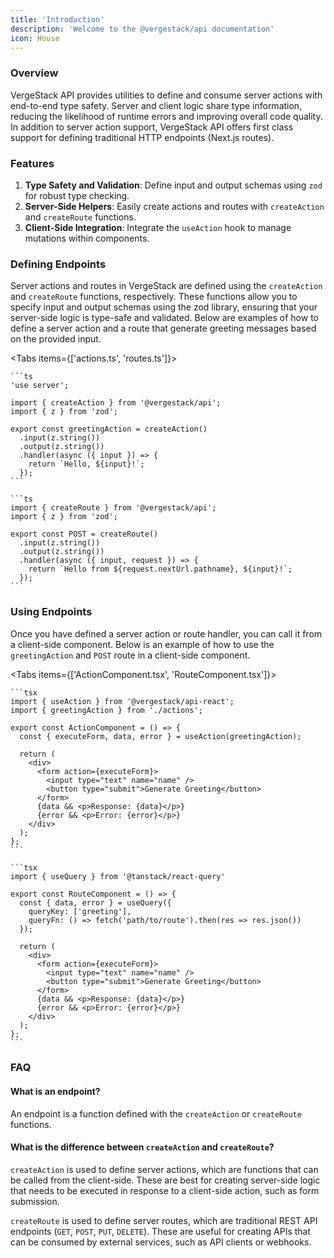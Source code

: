 ```yaml
---
title: 'Introduction'
description: 'Welcome to the @vergestack/api documentation'
icon: House
---
```


### Overview

VergeStack API provides utilities to define and consume server actions with end-to-end type safety. Server and client logic share type information, reducing the likelihood of runtime errors and improving overall code quality. In addition to server action support, VergeStack API offers first class support for defining traditional HTTP endpoints (Next.js routes).

### Features

1. **Type Safety and Validation**: Define input and output schemas using `zod` for robust type checking.
2. **Server-Side Helpers**: Easily create actions and routes with `createAction` and `createRoute` functions.
3. **Client-Side Integration**: Integrate the `useAction` hook to manage mutations within components.

### Defining Endpoints

Server actions and routes in VergeStack are defined using the `createAction` and `createRoute` functions, respectively. These functions allow you to specify input and output schemas using the zod library, ensuring that your server-side logic is type-safe and validated. Below are examples of how to define a server action and a route that generate greeting messages based on the provided input.

<Tabs items={['actions.ts', 'routes.ts']}>
  <Tab value="actions.ts" label="actions.ts">

    ```ts
    'use server';

    import { createAction } from '@vergestack/api';
    import { z } from 'zod';

    export const greetingAction = createAction()
      .input(z.string())
      .output(z.string())
      .handler(async ({ input }) => {
        return `Hello, ${input}!`;
      });
    ```

  </Tab>
  <Tab value="routes.ts" label="routes.ts">

    ```ts
    import { createRoute } from '@vergestack/api';
    import { z } from 'zod';

    export const POST = createRoute()
      .input(z.string())
      .output(z.string())
      .handler(async ({ input, request }) => {
        return `Hello from ${request.nextUrl.pathname}, ${input}!`;
      });
    ```

  </Tab>
</Tabs>

### Using Endpoints

Once you have defined a server action or route handler, you can call it from a client-side component. Below is an example of how to use the `greetingAction` and `POST` route in a client-side component.

<Tabs items={['ActionComponent.tsx', 'RouteComponent.tsx']}>
  <Tab value="ActionComponent.tsx" label="ActionComponent.tsx">

    ```tsx
    import { useAction } from '@vergestack/api-react';
    import { greetingAction } from './actions';

    export const ActionComponent = () => {
      const { executeForm, data, error } = useAction(greetingAction);

      return (
        <div>
          <form action={executeForm}>
            <input type="text" name="name" />
            <button type="submit">Generate Greeting</button>
          </form>
          {data && <p>Response: {data}</p>}
          {error && <p>Error: {error}</p>}
        </div>
      );
    };
    ```

  </Tab>
  <Tab value="RouteComponent.tsx" label="RouteComponent.tsx">

    ```tsx
    import { useQuery } from '@tanstack/react-query'

    export const RouteComponent = () => {
      const { data, error } = useQuery({
        queryKey: ['greeting'],
        queryFn: () => fetch('path/to/route').then(res => res.json())
      });

      return (
        <div>
          <form action={executeForm}>
            <input type="text" name="name" />
            <button type="submit">Generate Greeting</button>
          </form>
          {data && <p>Response: {data}</p>}
          {error && <p>Error: {error}</p>}
        </div>
      );
    };
    ```

  </Tab>
</Tabs>

### FAQ

#### What is an endpoint?

An endpoint is a function defined with the `createAction` or `createRoute` functions.

#### What is the difference between `createAction` and `createRoute`?

`createAction` is used to define server actions, which are functions that can be called from the client-side. These are best for creating server-side logic that needs to be executed in response to a client-side action, such as form submission.

`createRoute` is used to define server routes, which are traditional REST API endpoints (`GET`, `POST`, `PUT`, `DELETE`). These are useful for creating APIs that can be consumed by external services, such as API clients or webhooks.
